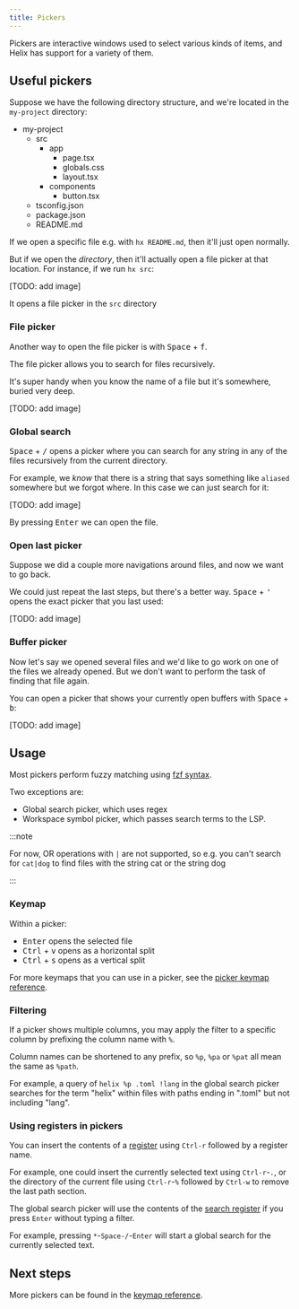 ```yaml
---
title: Pickers
---
```



Pickers are interactive windows used to select various kinds of items, and Helix has support for a variety of them.

## Useful pickers

Suppose we have the following directory structure, and we're located in the `my-project` directory:

<FileTree>

- my-project
  - src
    - app
      - page.tsx
      - globals.css
      - layout.tsx
    - components
      - button.tsx
  - tsconfig.json
  - package.json
  - README.md

</FileTree>

If we open a specific file e.g. with `hx README.md`, then it'll just open normally.

But if we open the _directory_, then it'll actually open a file picker at that location. For instance, if we run `hx src`:

[TODO: add image]

It opens a file picker in the `src` directory

### File picker

Another way to open the file picker is with <kbd>Space</kbd> + <kbd>f</kbd>.

The file picker allows you to search for files recursively.

It's super handy when you know the name of a file but it's somewhere, buried very deep.

[TODO: add image]

### Global search

<kbd>Space</kbd> + <kbd>/</kbd> opens a picker where you can search for any string in any of the files recursively from the current directory.

For example, we _know_ that there is a string that says something like `aliased` somewhere but we forgot where. In this case we can just search for it:

[TODO: add image]

By pressing <kbd>Enter</kbd> we can open the file.

### Open last picker

Suppose we did a couple more navigations around files, and now we want to go back.

We could just repeat the last steps, but there's a better way. <kbd>Space</kbd> + <kbd>'</kbd> opens the exact picker that you last used:

[TODO: add image]

### Buffer picker

Now let's say we opened several files and we'd like to go work on one of the files we already opened. But we don't want to perform the task of finding that file again.

You can open a picker that shows your currently open buffers with <kbd>Space</kbd> + <kbd>b</kbd>:

[TODO: add image]

## Usage

Most pickers perform fuzzy matching using [fzf syntax](https://github.com/junegunn/fzf?tab=readme-ov-file#search-syntax).

Two exceptions are:

- Global search picker, which uses regex
- Workspace symbol picker, which passes search terms to the LSP.

:::note

For now, OR operations with `|` are not supported, so e.g. you can't search for `cat|dog` to find files with the string cat or the string dog

:::

### Keymap

Within a picker:

- <kbd>Enter</kbd> opens the selected file
- <kbd>Ctrl</kbd> + <kbd>v</kbd> opens as a horizontal split
- <kbd>Ctrl</kbd> + <kbd>s</kbd> opens as a vertical split

For more keymaps that you can use in a picker, see the [picker keymap reference](/reference/keymap#picker).

### Filtering

If a picker shows multiple columns, you may apply the filter to a specific column by prefixing the column name with `%`.

Column names can be shortened to any prefix, so `%p`, `%pa` or `%pat` all mean the same as `%path`.

For example, a query of `helix %p .toml !lang` in the global search picker searches for the term "helix" within files with paths ending in ".toml" but not including "lang".

### Using registers in pickers

You can insert the contents of a [register](./registers.md) using `Ctrl-r` followed by a register name.

For example, one could insert the currently selected text using `Ctrl-r`-`.`, or the directory of the current file using `Ctrl-r`-`%` followed by `Ctrl-w` to remove the last path section.

The global search picker will use the contents of the [search register](./registers.md#default-registers) if you press `Enter` without typing a filter.

For example, pressing `*`-`Space-/`-`Enter` will start a global search for the currently selected text.

## Next steps

More pickers can be found in the [keymap reference](http://localhost:4321/reference/keymap#space-mode).
